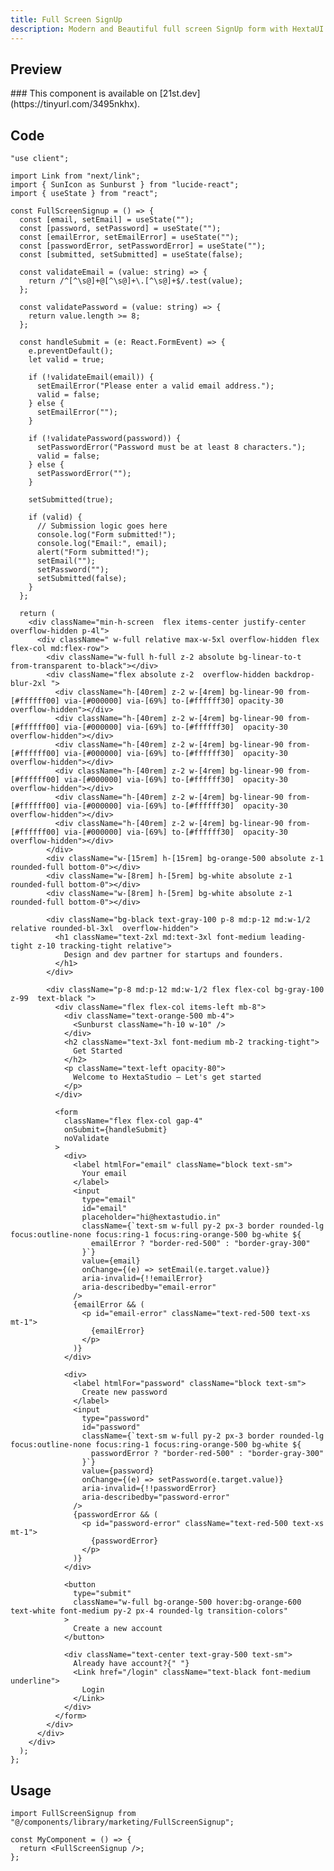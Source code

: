 ```yaml
---
title: Full Screen SignUp
description: Modern and Beautiful full screen SignUp form with HextaUI
---
```



## Preview

<PreviewContainer>
  <FullScreenSignup />
</PreviewContainer>

<Callout title="21st.dev" type="info">
  ### This component is available on [21st.dev](https://tinyurl.com/3495nkhx).
</Callout>

## Code

```tsx title="FullScreenSignup.tsx"
"use client";

import Link from "next/link";
import { SunIcon as Sunburst } from "lucide-react";
import { useState } from "react";

const FullScreenSignup = () => {
  const [email, setEmail] = useState("");
  const [password, setPassword] = useState("");
  const [emailError, setEmailError] = useState("");
  const [passwordError, setPasswordError] = useState("");
  const [submitted, setSubmitted] = useState(false);

  const validateEmail = (value: string) => {
    return /^[^\s@]+@[^\s@]+\.[^\s@]+$/.test(value);
  };

  const validatePassword = (value: string) => {
    return value.length >= 8;
  };

  const handleSubmit = (e: React.FormEvent) => {
    e.preventDefault();
    let valid = true;

    if (!validateEmail(email)) {
      setEmailError("Please enter a valid email address.");
      valid = false;
    } else {
      setEmailError("");
    }

    if (!validatePassword(password)) {
      setPasswordError("Password must be at least 8 characters.");
      valid = false;
    } else {
      setPasswordError("");
    }

    setSubmitted(true);

    if (valid) {
      // Submission logic goes here
      console.log("Form submitted!");
      console.log("Email:", email);
      alert("Form submitted!");
      setEmail("");
      setPassword("");
      setSubmitted(false);
    }
  };

  return (
    <div className="min-h-screen  flex items-center justify-center overflow-hidden p-4l">
      <div className=" w-full relative max-w-5xl overflow-hidden flex flex-col md:flex-row">
        <div className="w-full h-full z-2 absolute bg-linear-to-t from-transparent to-black"></div>
        <div className="flex absolute z-2  overflow-hidden backdrop-blur-2xl ">
          <div className="h-[40rem] z-2 w-[4rem] bg-linear-90 from-[#ffffff00] via-[#000000] via-[69%] to-[#ffffff30] opacity-30 overflow-hidden"></div>
          <div className="h-[40rem] z-2 w-[4rem] bg-linear-90 from-[#ffffff00] via-[#000000] via-[69%] to-[#ffffff30]  opacity-30 overflow-hidden"></div>
          <div className="h-[40rem] z-2 w-[4rem] bg-linear-90 from-[#ffffff00] via-[#000000] via-[69%] to-[#ffffff30]  opacity-30 overflow-hidden"></div>
          <div className="h-[40rem] z-2 w-[4rem] bg-linear-90 from-[#ffffff00] via-[#000000] via-[69%] to-[#ffffff30]  opacity-30 overflow-hidden"></div>
          <div className="h-[40rem] z-2 w-[4rem] bg-linear-90 from-[#ffffff00] via-[#000000] via-[69%] to-[#ffffff30]  opacity-30 overflow-hidden"></div>
          <div className="h-[40rem] z-2 w-[4rem] bg-linear-90 from-[#ffffff00] via-[#000000] via-[69%] to-[#ffffff30]  opacity-30 overflow-hidden"></div>
        </div>
        <div className="w-[15rem] h-[15rem] bg-orange-500 absolute z-1 rounded-full bottom-0"></div>
        <div className="w-[8rem] h-[5rem] bg-white absolute z-1 rounded-full bottom-0"></div>
        <div className="w-[8rem] h-[5rem] bg-white absolute z-1 rounded-full bottom-0"></div>

        <div className="bg-black text-gray-100 p-8 md:p-12 md:w-1/2 relative rounded-bl-3xl  overflow-hidden">
          <h1 className="text-2xl md:text-3xl font-medium leading-tight z-10 tracking-tight relative">
            Design and dev partner for startups and founders.
          </h1>
        </div>

        <div className="p-8 md:p-12 md:w-1/2 flex flex-col bg-gray-100 z-99  text-black ">
          <div className="flex flex-col items-left mb-8">
            <div className="text-orange-500 mb-4">
              <Sunburst className="h-10 w-10" />
            </div>
            <h2 className="text-3xl font-medium mb-2 tracking-tight">
              Get Started
            </h2>
            <p className="text-left opacity-80">
              Welcome to HextaStudio — Let's get started
            </p>
          </div>

          <form
            className="flex flex-col gap-4"
            onSubmit={handleSubmit}
            noValidate
          >
            <div>
              <label htmlFor="email" className="block text-sm">
                Your email
              </label>
              <input
                type="email"
                id="email"
                placeholder="hi@hextastudio.in"
                className={`text-sm w-full py-2 px-3 border rounded-lg focus:outline-none focus:ring-1 focus:ring-orange-500 bg-white ${
                  emailError ? "border-red-500" : "border-gray-300"
                }`}
                value={email}
                onChange={(e) => setEmail(e.target.value)}
                aria-invalid={!!emailError}
                aria-describedby="email-error"
              />
              {emailError && (
                <p id="email-error" className="text-red-500 text-xs mt-1">
                  {emailError}
                </p>
              )}
            </div>

            <div>
              <label htmlFor="password" className="block text-sm">
                Create new password
              </label>
              <input
                type="password"
                id="password"
                className={`text-sm w-full py-2 px-3 border rounded-lg focus:outline-none focus:ring-1 focus:ring-orange-500 bg-white ${
                  passwordError ? "border-red-500" : "border-gray-300"
                }`}
                value={password}
                onChange={(e) => setPassword(e.target.value)}
                aria-invalid={!!passwordError}
                aria-describedby="password-error"
              />
              {passwordError && (
                <p id="password-error" className="text-red-500 text-xs mt-1">
                  {passwordError}
                </p>
              )}
            </div>

            <button
              type="submit"
              className="w-full bg-orange-500 hover:bg-orange-600 text-white font-medium py-2 px-4 rounded-lg transition-colors"
            >
              Create a new account
            </button>

            <div className="text-center text-gray-500 text-sm">
              Already have account?{" "}
              <Link href="/login" className="text-black font-medium underline">
                Login
              </Link>
            </div>
          </form>
        </div>
      </div>
    </div>
  );
};
```

## Usage

```tsx
import FullScreenSignup from "@/components/library/marketing/FullScreenSignup";

const MyComponent = () => {
  return <FullScreenSignup />;
};
```
